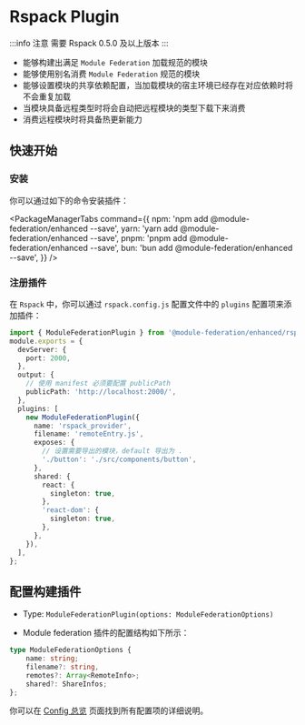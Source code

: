 # Rspack Plugin

:::info 注意
需要 Rspack 0.5.0 及以上版本
:::

- 能够构建出满足 `Module Federation` 加载规范的模块
- 能够使用别名消费 `Module Federation` 规范的模块
- 能够设置模块的共享依赖配置，当加载模块的宿主环境已经存在对应依赖时将不会重复加载
- 当模块具备远程类型时将会自动把远程模块的类型下载下来消费
- 消费远程模块时将具备热更新能力

## 快速开始

### 安装

你可以通过如下的命令安装插件：


<PackageManagerTabs
  command={{
    npm: 'npm add @module-federation/enhanced --save',
    yarn: 'yarn add @module-federation/enhanced --save',
    pnpm: 'pnpm add @module-federation/enhanced --save',
    bun: 'bun add @module-federation/enhanced --save',
  }}
/>

### 注册插件

在 `Rspack` 中，你可以通过 `rspack.config.js` 配置文件中的 `plugins` 配置项来添加插件：

```ts title='rspack.config.js'
import { ModuleFederationPlugin } from '@module-federation/enhanced/rspack';
module.exports = {
  devServer: {
    port: 2000,
  },
  output: {
    // 使用 manifest 必须要配置 publicPath
    publicPath: 'http://localhost:2000/',
  },
  plugins: [
    new ModuleFederationPlugin({
      name: 'rspack_provider',
      filename: 'remoteEntry.js',
      exposes: {
        // 设置需要导出的模块，default 导出为 .
        './button': './src/components/button',
      },
      shared: {
        react: {
          singleton: true,
        },
        'react-dom': {
          singleton: true,
        },
      },
    }),
  ],
};
```

## 配置构建插件

- Type: `ModuleFederationPlugin(options: ModuleFederationOptions)`

- Module federation 插件的配置结构如下所示：

```ts
type ModuleFederationOptions {
    name: string;
    filename?: string,
    remotes?: Array<RemoteInfo>;
    shared?: ShareInfos;
};
```

你可以在 [Config 总览](../../configure/index) 页面找到所有配置项的详细说明。
